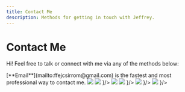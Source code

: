 ```yaml
---
title: Contact Me
description: Methods for getting in touch with Jeffrey.
---
```



# Contact Me

Hi! Feel free to talk or connect with me via any of the methods below:

<Alert color='default' className='w-full flex items-center my-3'>
[**Email**](mailto:ffejcsirrom@gmail.com) is the fastest and most professional way to contact me.
</Alert>


<Cards>
<Cards.Card title="Email" href="mailto:ffejcsirrom@gmail.com" icon={
    <div>
        <img src="/mail-light.svg" className="block dark:hidden w-10 h-10" />
        <img src="/mail-dark.svg" className="hidden dark:block w-10 h-10"/>
    </div>
}/>
<Cards.Card title="GitHub" href="https://www.github.com/daflamingfox" icon={
    <div>
        <img src="/github-light.svg" className="block dark:hidden w-10 h-10" />
        <img src="/github-dark.svg" className="hidden dark:block w-10 h-10"/>
    </div>
}/>
<Cards.Card title="LinkedIn" href="https://www.linkedin.com/in/jeffrey-morris-60729a309" icon ={
    <div>
        <img src="/linkedIn.svg" className="w-10 h-10"/>
    </div>
}/>
<Cards.Card title="Discord - @daflamingfox" href="https://discord.com/channels/@me" icon ={
    <div>
        <img src="/discord.svg" className="w-10 h-10"/>
    </div>
}/>
</Cards>